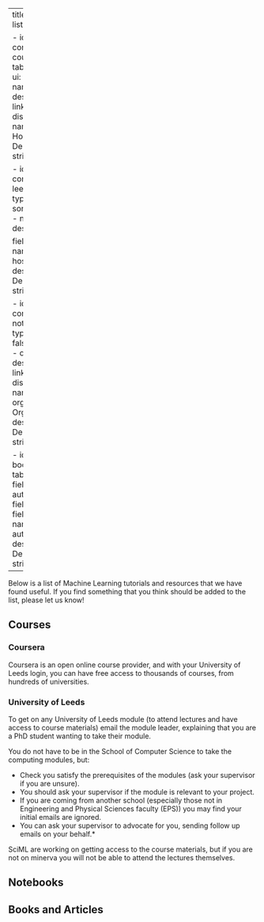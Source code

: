 
---
title: "Courses"
listing: 

  - id: coursera
    contents: coursera.yml
    type: table
    sort: false
    sort-ui: false
    fields: 
    - name
    - host
    - description
    field-links: 
      - name
    field-display-names: 
      name : Name
      host: Host
      description : Description
    table-striped: true

  - id: leeds-course
    contents: leeds_course_list.yml
    type: table
    sort: false
    sort-ui: false
    fields: 
    - name
    - host
    - description

    field-display-names: 
      name : Name
      host: Host
      description : Description
    table-striped: true


  - id: notebook-res
    contents: notebook_list.yml
    type: table
    sort-ui: false
    fields: 
      - name
      - organization
      - description
    field-links: 
      - name
    field-display-names: 
      name: Name
      organization: Organisation
      description: Description
    table-striped: true
    
  - id: book
    contents: books.yml
    type: table
    sort-ui: false
    fields: 
      - name
      - author
      - description
    field-links: 
      - name
    field-display-names: 
      name: Name
      author: Author
      description: Description
    table-striped: true
---



Below is a list of Machine Learning tutorials and resources that we have found useful. If you find something that you think should be added to the list, please let us know!

## Courses

### Coursera

Coursera is an open online course provider, and with your University of Leeds login, you can have free access to thousands of courses, from hundreds of universities.

::: {#coursera}
:::

### University of Leeds

To get on any University of Leeds module (to attend lectures and have access to course materials) email the module leader, explaining that you are a PhD student wanting to take their module.

You do not have to be in the School of Computer Science to take the computing modules, but:

*  Check you satisfy the prerequisites of the modules (ask your supervisor if you are unsure).
*  You should ask your supervisor if the module is relevant to your project.
*  If you are coming from another school (especially those not in Engineering and Physical Sciences faculty (EPS)) you may find your initial emails are ignored.
*  You can ask your supervisor to advocate for you, sending follow up emails on your behalf.*

SciML are working on getting access to the course materials, but if you are not on minerva you will not be able to attend the lectures themselves.

::: {#leeds-course}
:::

## Notebooks

::: {#notebook-res}
:::

## Books and Articles

::: {#book}
:::